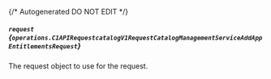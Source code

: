 {/* Autogenerated DO NOT EDIT  */}

##### `request` *{`operations.C1APIRequestcatalogV1RequestCatalogManagementServiceAddAppEntitlementsRequest`}*
The request object to use for the request.

<Collapsible openLabel={Labels.showProperties} closeLabel={Labels.hideProperties}>
  <C1APIRequestcatalogV1RequestCatalogManagementServiceAddAppEntitlementsRequest />
</Collapsible>

